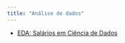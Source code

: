 ```yaml
---
title: "Análise de dados"
---
```


-   [EDA: Salários em Ciência de Dados](analise_dados/data_science.html "Script análise de dados"){aria-label="Script análise de dados"}